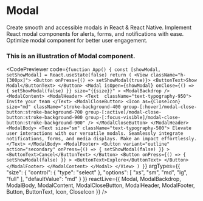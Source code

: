 
# Modal
Create smooth and accessible modals in React & React Native. Implement React modal components for alerts, forms, and notifications with ease. Optimize modal component for better user engagement.
### This is an illustration of Modal component.

<CodePreviewer
  code={`function App() {
  const [showModal, setShowModal] = React.useState(false)
  return (
    <View className="h-[300px]">
      <Button onPress={() => setShowModal(true)}>
        <ButtonText>Show Modal</ButtonText>
      </Button>
      <Modal
        isOpen={showModal}
        onClose={() => {
          setShowModal(false)
        }}
        size="{{size}}"
      >
        <ModalBackdrop />
        <ModalContent>
          <ModalHeader>
            <Text  className="text-typography-950">
              Invite your team
            </Text>
            <ModalCloseButton>
              <Icon
                as={CloseIcon}
                size="md"
                className="stroke-background-400 group-[:hover]/modal-close-button:stroke-background-700 group-[:active]/modal-close-button:stroke-background-900 group-[:focus-visible]/modal-close-button:stroke-background-900"
              />
            </ModalCloseButton>
          </ModalHeader>
          <ModalBody>
            <Text size="sm" className="text-typography-500">
              Elevate user interactions with our versatile modals. Seamlessly
              integrate notifications, forms, and media displays. Make an impact
              effortlessly.
            </Text>
          </ModalBody>
          <ModalFooter>
            <Button
              variant="outline"
              action="secondary"
              onPress={() => {
                setShowModal(false)
              }}
            >
              <ButtonText>Cancel</ButtonText>
            </Button>
            <Button
              onPress={() => {
                setShowModal(false)
              }}
            >
              <ButtonText>Explore</ButtonText>
            </Button>
          </ModalFooter>
        </ModalContent>
      </Modal>
    </View>
  )
}`}
  argTypes={{
  "size": {
    "control": {
      "type": "select"
    },
    "options": [
      "xs",
      "sm",
      "md",
      "lg",
      "full"
    ],
    "defaultValue": "md"
  }
}}
  reactLive={{ Modal, ModalBackdrop, ModalBody, ModalContent, ModalCloseButton, ModalHeader, ModalFooter, Button, ButtonText, Icon, CloseIcon }}
/>